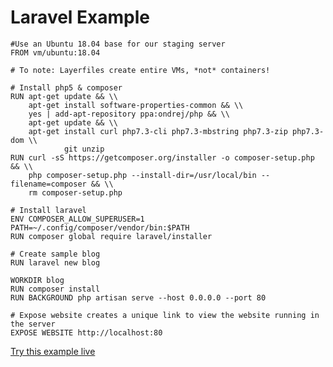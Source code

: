 # Laravel Example

```Layerfile
#Use an Ubuntu 18.04 base for our staging server
FROM vm/ubuntu:18.04

# To note: Layerfiles create entire VMs, *not* containers!

# Install php5 & composer
RUN apt-get update && \\
    apt-get install software-properties-common && \\
    yes | add-apt-repository ppa:ondrej/php && \\
    apt-get update && \\
    apt-get install curl php7.3-cli php7.3-mbstring php7.3-zip php7.3-dom \\
            git unzip
RUN curl -sS https://getcomposer.org/installer -o composer-setup.php && \\
    php composer-setup.php --install-dir=/usr/local/bin --filename=composer && \\
    rm composer-setup.php

# Install laravel
ENV COMPOSER_ALLOW_SUPERUSER=1 PATH=~/.config/composer/vendor/bin:$PATH
RUN composer global require laravel/installer

# Create sample blog
RUN laravel new blog

WORKDIR blog
RUN composer install
RUN BACKGROUND php artisan serve --host 0.0.0.0 --port 80

# Expose website creates a unique link to view the website running in the server
EXPOSE WEBSITE http://localhost:80
```

[Try this example live](/onboarding/github)
